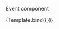 
<Meta title="molecules/EventCard" component={EventCard} />


Event component

<Canvas>
    <Story
        name="Active"
        args={{
            title: 'Just an event title',
            subtitle: 'With an optional subtitle',
            color: '#121212',
            image: 'assets/sample.png',
            startDate: new Date(),
            locationName: "Time Square, NY"
        }}
    >
        {Template.bind({})}
    </Story>
</Canvas>
